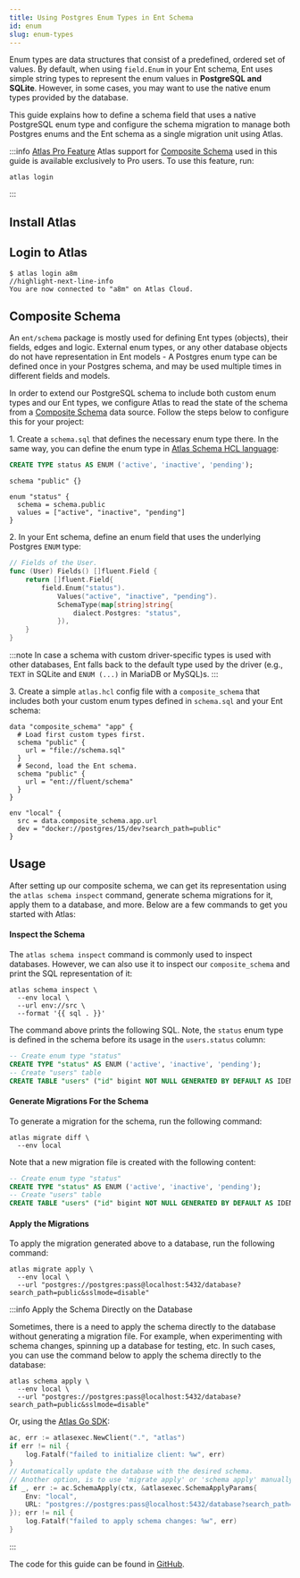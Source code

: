 ```yaml
---
title: Using Postgres Enum Types in Ent Schema
id: enum
slug: enum-types
---
```




Enum types are data structures that consist of a predefined, ordered set of values. By default, when using `field.Enum`
in your Ent schema, Ent uses simple string types to represent the enum values in **PostgreSQL and SQLite**. However, in some
cases, you may want to use the native enum types provided by the database.

This guide explains how to define a schema field that uses a native PostgreSQL enum type and configure the schema migration
to manage both Postgres enums and the Ent schema as a single migration unit using Atlas.

:::info [Atlas Pro Feature](https://atlasgo.io/features#pro-plan)
Atlas support for [Composite Schema](https://atlasgo.io/atlas-schema/projects#data-source-composite_schema) used in this
guide is available exclusively to Pro users. To use this feature, run:
```
atlas login
```
:::

## Install Atlas

<InstallationInstructions />

## Login to Atlas

```shell
$ atlas login a8m
//highlight-next-line-info
You are now connected to "a8m" on Atlas Cloud.
```

## Composite Schema

An `ent/schema` package is mostly used for defining Ent types (objects), their fields, edges and logic. External enum types,
or any other database objects do not have representation in Ent models - A Postgres enum type can be defined once in your Postgres
schema, and may be used multiple times in different fields and models.

In order to extend our PostgreSQL schema to include both custom enum types and our Ent types, we configure Atlas to
read the state of the schema from a [Composite Schema](https://atlasgo.io/atlas-schema/projects#data-source-composite_schema)
data source. Follow the steps below to configure this for your project:

1\. Create a `schema.sql` that defines the necessary enum type there. In the same way, you can define the enum type in
   [Atlas Schema HCL language](https://atlasgo.io/atlas-schema/hcl-types#enum):

<Tabs>
<TabItem value={"sql"} label={"Using SQL"}>

```sql title="schema.sql"
CREATE TYPE status AS ENUM ('active', 'inactive', 'pending');
```

</TabItem>
<TabItem value={"hcl"} label={"Using HCL"}>

```hcl title="schema.hcl"
schema "public" {}

enum "status" {
  schema = schema.public
  values = ["active", "inactive", "pending"]
}
```

</TabItem>
</Tabs>

2\. In your Ent schema, define an enum field that uses the underlying Postgres `ENUM` type:

```go title="ent/schema/user.go" {6-8}
// Fields of the User.
func (User) Fields() []fluent.Field {
	return []fluent.Field{
		field.Enum("status").
			Values("active", "inactive", "pending").
			SchemaType(map[string]string{
				dialect.Postgres: "status",
			}),
	}
}
```

:::note
In case a schema with custom driver-specific types is used with other databases, Ent falls back to the default type
used by the driver (e.g., `TEXT` in SQLite and `ENUM (...)` in MariaDB or MySQL)s.
:::

3\. Create a simple `atlas.hcl` config file with a `composite_schema` that includes both your custom enum types defined in
   `schema.sql` and your Ent schema:

```hcl title="atlas.hcl"
data "composite_schema" "app" {
  # Load first custom types first.
  schema "public" {
    url = "file://schema.sql"
  }
  # Second, load the Ent schema.
  schema "public" {
    url = "ent://fluent/schema"
  }
}

env "local" {
  src = data.composite_schema.app.url
  dev = "docker://postgres/15/dev?search_path=public"
}
```

## Usage

After setting up our composite schema, we can get its representation using the `atlas schema inspect` command, generate
schema migrations for it, apply them to a database, and more. Below are a few commands to get you started with Atlas:

#### Inspect the Schema

The `atlas schema inspect` command is commonly used to inspect databases. However, we can also use it to inspect our
`composite_schema` and print the SQL representation of it:

```shell
atlas schema inspect \
  --env local \
  --url env://src \
  --format '{{ sql . }}'
```

The command above prints the following SQL. Note, the `status` enum type is defined in the schema before
its usage in the `users.status` column:

```sql
-- Create enum type "status"
CREATE TYPE "status" AS ENUM ('active', 'inactive', 'pending');
-- Create "users" table
CREATE TABLE "users" ("id" bigint NOT NULL GENERATED BY DEFAULT AS IDENTITY, "status" "status" NOT NULL, PRIMARY KEY ("id"));
```

#### Generate Migrations For the Schema

To generate a migration for the schema, run the following command:

```shell
atlas migrate diff \
  --env local
```

Note that a new migration file is created with the following content:

```sql title="migrations/20240712090543.sql"
-- Create enum type "status"
CREATE TYPE "status" AS ENUM ('active', 'inactive', 'pending');
-- Create "users" table
CREATE TABLE "users" ("id" bigint NOT NULL GENERATED BY DEFAULT AS IDENTITY, "status" "status" NOT NULL, PRIMARY KEY ("id"));
```

#### Apply the Migrations

To apply the migration generated above to a database, run the following command:

```
atlas migrate apply \
  --env local \
  --url "postgres://postgres:pass@localhost:5432/database?search_path=public&sslmode=disable"
```

:::info Apply the Schema Directly on the Database

Sometimes, there is a need to apply the schema directly to the database without generating a migration file. For example,
when experimenting with schema changes, spinning up a database for testing, etc. In such cases, you can use the command
below to apply the schema directly to the database:

```shell
atlas schema apply \
  --env local \
  --url "postgres://postgres:pass@localhost:5432/database?search_path=public&sslmode=disable"
```

Or, using the [Atlas Go SDK](https://github.com/ariga/atlas-go-sdk):

```go
ac, err := atlasexec.NewClient(".", "atlas")
if err != nil {
	log.Fatalf("failed to initialize client: %w", err)
}
// Automatically update the database with the desired schema.
// Another option, is to use 'migrate apply' or 'schema apply' manually.
if _, err := ac.SchemaApply(ctx, &atlasexec.SchemaApplyParams{
	Env: "local",
	URL: "postgres://postgres:pass@localhost:5432/database?search_path=public&sslmode=disable",
}); err != nil {
    log.Fatalf("failed to apply schema changes: %w", err)
}
```

:::

The code for this guide can be found in [GitHub](https://github.com/usalko/fluent/tree/master/examples/enum_types).
